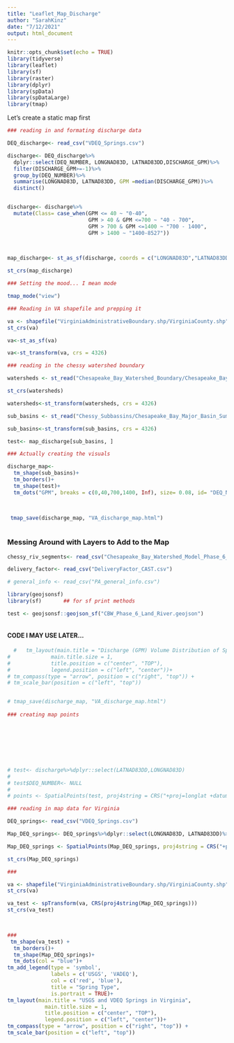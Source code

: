 ```yaml
---
title: "Leaflet_Map_Discharge"
author: "SarahKinz"
date: "7/12/2021"
output: html_document
---
```


```r
knitr::opts_chunk$set(echo = TRUE)
library(tidyverse)
library(leaflet)
library(sf)
library(raster)
library(dplyr)
library(spData)
library(spDataLarge)
library(tmap)

```


Let's create a static map first
```r
### reading in and formating discharge data

DEQ_discharge<- read_csv("VDEQ_Springs.csv")

discharge<- DEQ_discharge%>%
  dplyr::select(DEQ_NUMBER, LONGNAD83D, LATNAD83DD,DISCHARGE_GPM)%>%
  filter(DISCHARGE_GPM>=-1)%>%
  group_by(DEQ_NUMBER)%>% 
  summarise(LONGNAD83D, LATNAD83DD, GPM =median(DISCHARGE_GPM))%>%
  distinct()


discharge<- discharge%>%
  mutate(Class= case_when(GPM <= 40 ~ "0-40",
                          GPM > 40 & GPM <=700 ~ "40 - 700",
                          GPM > 700 & GPM <=1400 ~ "700 - 1400",
                          GPM > 1400 ~ "1400-8527"))
  


map_discharge<- st_as_sf(discharge, coords = c("LONGNAD83D","LATNAD83DD"), crs = 4326 )

st_crs(map_discharge)

### Setting the mood... I mean mode

tmap_mode("view")

### Reading in VA shapefile and prepping it

va <- shapefile("VirginiaAdministrativeBoundary.shp/VirginiaCounty.shp")
st_crs(va)

va<-st_as_sf(va)

va<-st_transform(va, crs = 4326)

### reading in the chessy watershed boundary

watersheds <- st_read("Chesapeake_Bay_Watershed_Boundary/Chesapeake_Bay_Watershed_Boundary.shp")

st_crs(watersheds)

watersheds<-st_transform(watersheds, crs = 4326)

sub_basins <- st_read("Chessy_Subbassins/Chesapeake_Bay_Major_Basin_Summary_Groups.shp")

sub_basins<-st_transform(sub_basins, crs = 4326)

test<- map_discharge[sub_basins, ]

### Actually creating the visuals

discharge_map<-
  tm_shape(sub_basins)+
  tm_borders()+
  tm_shape(test)+
  tm_dots("GPM", breaks = c(0,40,700,1400, Inf), size= 0.08, id= "DEQ_NUMBER", title= "Class of Median Discharge (GPM)", palette= "Blues")


  
 tmap_save(discharge_map, "VA_discharge_map.html")
 

```


### Messing Around with Layers to Add to the Map
```r
chessy_riv_segments<- read_csv("Chesapeake_Bay_Watershed_Model_Phase_6_Land_River_Segments.csv")

delivery_factor<- read_csv("DeliveryFactor_CAST.csv")

# general_info <- read_csv("PA_general_info.csv")

library(geojsonsf)
library(sf)       ## for sf print methods

test <- geojsonsf::geojson_sf("CBW_Phase_6_Land_River.geojson")



```



#### CODE I MAY USE LATER...
```r
  #   tm_layout(main.title = "Discharge (GPM) Volume Distribution of Springs in Virginia",
#             main.title.size = 1,
#             title.position = c("center", "TOP"),
#             legend.position = c("left", "center"))+
# tm_compass(type = "arrow", position = c("right", "top")) +
# tm_scale_bar(position = c("left", "top"))


# tmap_save(discharge_map, "VA_discharge_map.html")
 
### creating map points 








# test<- discharge%>%dplyr::select(LATNAD83DD,LONGNAD83D)
# 
# test$DEQ_NUMBER<- NULL
# 
# points <- SpatialPoints(test, proj4string = CRS("+proj=longlat +datum=WGS84"))

### reading in map data for Virginia

DEQ_springs<- read_csv("VDEQ_Springs.csv")

Map_DEQ_springs<- DEQ_springs%>%dplyr::select(LONGNAD83D, LATNAD83DD)%>%drop_na()

Map_DEQ_springs <- SpatialPoints(Map_DEQ_springs, proj4string = CRS("+proj=longlat +datum=WGS84"))

st_crs(Map_DEQ_springs)

###

va <- shapefile("VirginiaAdministrativeBoundary.shp/VirginiaCounty.shp")
st_crs(va)

va_test <- spTransform(va, CRS(proj4string(Map_DEQ_springs)))
st_crs(va_test)

 

### 
 tm_shape(va_test) +
  tm_borders()+
  tm_shape(Map_DEQ_springs)+
  tm_dots(col = "blue")+
tm_add_legend(type = 'symbol',
              labels = c('USGS', 'VADEQ'),
              col = c('red', 'blue'),
              title = "Spring Type",
              is.portrait = TRUE)+
tm_layout(main.title = "USGS and VDEQ Springs in Virginia",
            main.title.size = 1,
            title.position = c("center", "TOP"),
            legend.position = c("left", "center"))+
tm_compass(type = "arrow", position = c("right", "top")) +
tm_scale_bar(position = c("left", "top"))



```

